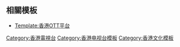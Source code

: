 {{Navbox
|name  = 香港電視台
|title  = {{Flagicon|HKG}} [[香港電視廣播]]
|state  = autocollapse
|listclass = hlist

|group1 = 監管機構
|list1  = 
*[[廣播事務管理局]]（1987年—2012年）
*[[通訊事務管理局]]（2012年起）

|group2 = 免費電視
|list2  = {{Navbox subgroup
   |listclass = hlist
   |group1 = 公共廣播
   |list1  = 
*[[港台電視]]<sup>1</sup>
   |group2 = 私營機構
   |list2  = 
*[[電視廣播有限公司|無綫電視]]<sup>1</sup>
*[[奇妙電視]]<sup>1、2</sup>
*[[香港電視娛樂]]<sup>1</sup>
}}

|group3 = 收費電視
|list3  = 
*[[香港有線電視|有線電視]]
*[[now TV]]


|group4 = 衛星電視
|list4  = 
*[[星空衛視]]
*[[鳳凰衛視]]
*[[陽光衛視]]
*[[香港衛視]]
*[[亞太第一衛視]]
*[[香港國際衛視]]

|group5 = 已結束持牌電視服務
|list5  = 
* <s>[[佳藝電視]]</s>
* <s>[[華娛衛視]]</s>
* <s>[[亞洲電視]]</s>
* <s>[[無綫網絡電視]]</s>
* <s>[[UTV]]</s>
* <s>[[亞洲聯合衛視]]</s>
* <s>[[香港科技探索|香港電視網絡]]</s>
* <s>[[潮商衛視]]</s>
* <s>[[亞太衛視（APS）]]</s>
* <s>[[健康衛視]]</s>
* <s>[[中国汽车卫视]]</s>
* <s>[[點心衛視]]</s>
* <s>[[傳訊電視]]</s>
* <s>[[中華衛視 (CHTV)|中華衛視]]</s>


|group6 = 相關條目
|list6  = 
*[[香港電視台列表]]
*[[香港電視台列表#未/不需領有任何電視節目服務牌照|毋須領有牌照的機構]]
*[[香港免費電視頻道列表]]
*[[香港電視廣播歷史]]
*[[香港數碼地面電視廣播]]
*[[香港免費電視牌照爭議]]
*[[慣性收視]]
*[[教育電視 (香港電台)|教育電視]]

|below  = 註：<sup>1</sup> 提供[[香港數碼地面電視廣播|數碼電視廣播]]；<sup>2</sup> 透過[[固網|固定網絡]]播放
}}<noinclude>

==相關模板==
*[[Template:香港OTT平台]]
{{collapsible option}}
[[Category:香港電視台]]
[[Category:香港电视台模板]]
[[Category:香港文化模板]]
</noinclude>